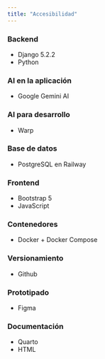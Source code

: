```yaml
---
title: "Accesibilidad"
---
```


### Backend

- Django 5.2.2
- Python

### AI en la aplicación
- Google Gemini AI

### AI para desarrollo
- Warp

### Base de datos

- PostgreSQL en Railway

### Frontend

- Bootstrap 5
- JavaScript

### Contenedores

- Docker + Docker Compose

### Versionamiento

- Github

### Prototipado

- Figma

### Documentación

- Quarto
- HTML
